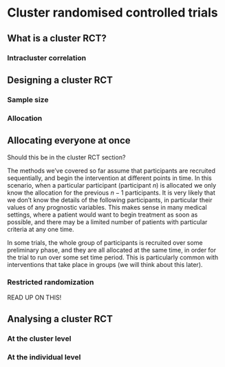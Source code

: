# Cluster randomised controlled trials {#cluster-rct}

## What is a cluster RCT?

### Intracluster correlation


## Designing a cluster RCT

### Sample size

### Allocation

## Allocating everyone at once

Should this be in the cluster RCT section?

The methods we've covered so far assume that participants are recruited sequentially, and begin the intervention at different points in time. In this scenario, when a particular participant (participant $n$) is allocated we only know the allocation for the previous $n-1$ participants. It is very likely that we don't know the details of the following participants, in particular their values of any prognostic variables. This makes sense in many medical settings, where a patient would want to begin treatment as soon as possible, and there may be a limited number of patients with particular criteria at any one time.

In some trials, the whole group of participants is recruited over some preliminary phase, and they are all allocated at the same time, in order for the trial to run over some set time period. This is particularly common with interventions that take place in groups (we will think about this later).



### Restricted randomization

READ UP ON THIS!



## Analysing a cluster RCT

### At the cluster level

### At the individual level

